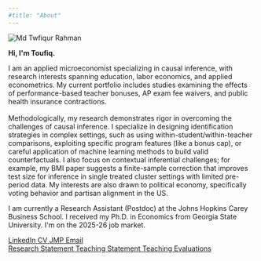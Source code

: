 ```yaml
---
#title: "About"
---
```


```{=html}
<div class="about-container-new">

  <div class="about-image-new">
    <img src="headshot2nobg2.jpg" alt="Md Twfiqur Rahman" />
  </div>

  <div class="about-text-new">
    <p class="greeting"><b>Hi, I'm Toufiq.</b></p>
    <p>I am an applied microeconomist specializing in causal inference, with research interests spanning education, labor economics, and applied econometrics. My current portfolio includes studies examining the effects of performance-based teacher bonuses, AP exam fee waivers, and public health insurance contractions.<br> <br>

Methodologically, my research demonstrates rigor in overcoming the challenges of causal inference. I specialize in designing identification strategies in complex settings, such as using within-student/within-teacher comparisons, exploiting specific program features (like a bonus cap), or careful application of machine learning methods to build valid counterfactuals. I also focus on contextual inferential challenges; for example, my BMI paper suggests a finite-sample correction that improves test size for inference in single treated cluster settings with limited pre-period data. My interests are also drawn to political economy, specifically voting behavior and partisan alignment in the US.</p>

    <p>I am currently a Research Assistant (Postdoc) at the Johns Hopkins Carey Business School. I received my Ph.D. in Economics from Georgia State University. I'm on the 2025-26 job market.</p>

<div class="about-links-new">
  <a href="https://www.linkedin.com/in/tofuiba/" class="icon-link">
    <i class="bi bi-linkedin"></i>
    <span>LinkedIn</span>
  </a>
  <a href="assets/CV.pdf" class="icon-link">
    <i class="bi bi-file-earmark-text"></i>
    <span>CV</span>
  </a>
  <a href="https://www.dropbox.com/scl/fi/f20cq1nmbz3yra3fj1d21/AP_Teacher_Bonus.pdf?rlkey=dw4wa61iq2b48i09c4p8hfz83&st=9cgi8om0&dl=0" class="icon-link">
    <i class="bi bi-journal-text"></i>
    <span>JMP</span>
  </a>
  <a href="mailto:mrahma44@jh.edu" class="icon-link">
    <i class="bi bi-envelope"></i>
    <span>Email</span>
  </a><br>
  <a href="assets/Research_Statement.pdf" class="icon-link">
    <i class="bi bi-file-earmark-text"></i>
    <span>Research Statement</span>
  </a>
  <a href="assets/Teaching_Statement.pdf" class="icon-link">
    <i class="bi bi-file-earmark-text"></i>
    <span>Teaching Statement</span>
  </a>
   <a href="assets/Teaching_Evaluation.pdf" class="icon-link">
    <i class="bi bi-file-earmark-text"></i>
    <span>Teaching Evaluations</span>
  </a>
</div>
  
</div>
```
